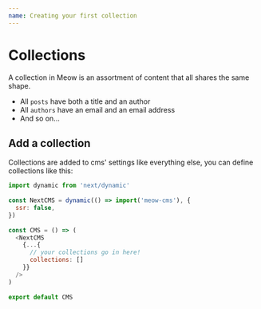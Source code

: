 ```yaml
---
name: Creating your first collection
---
```

# Collections

A collection in Meow is an assortment of content that all shares the same shape.

- All `posts` have both a title and an author
- All `authors` have an email and an email address
- And so on...

## Add a collection

Collections are added to cms' settings like everything else, you can define collections like this:

```javascript
import dynamic from 'next/dynamic'
 
const NextCMS = dynamic(() => import('meow-cms'), {
  ssr: false,
})
 
const CMS = () => (
  <NextCMS
    {...{
      // your collections go in here!
      collections: []
    }}
  />
)
 
export default CMS
```



